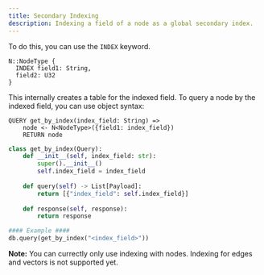 ```yaml
---
title: Secondary Indexing
description: Indexing a field of a node as a global secondary index.
---
```


To do this, you can use the `INDEX` keyword.

```text tab="Helix"
N::NodeType {
  INDEX field1: String,
  field2: U32
}
```

This internally creates a table for the indexed field. 
To query a node by the indexed field, you can use object syntax:

```text tab="Helix"
QUERY get_by_index(index_field: String) =>
    node <- N<NodeType>({field1: index_field})
    RETURN node
```

```py tab="Python"
class get_by_index(Query):
    def __init__(self, index_field: str):
        super().__init__()
        self.index_field = index_field
    
    def query(self) -> List[Payload]:
        return [{"index_field": self.index_field}]
    
    def response(self, response):
        return response

#### Example ####
db.query(get_by_index("<index_field>"))
```

**Note:** You can currectly only use indexing with nodes. 
Indexing for edges and vectors is not supported yet.